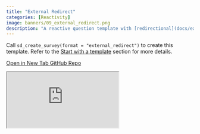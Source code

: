 ```yaml
---
title: "External Redirect"
categories: [Reactivity]
image: banners/09_external_redirect.png
description: "A reactive question template with [redirectional](docs/external-redirect.html#reactive-redirect) links, accepting URL parameters."
---
```


Call `sd_create_survey(format = "external_redirect")` to create this template. Refer to the [Start with a template](/docs/getting-started.html#start-with-a-template) section for more details.

<div class="button-container">
  <a href="https://surveydown.shinyapps.io/external_redirect/" class="template-button" target="_blank">
    <i class="fas fa-external-link-alt"></i> Open in New Tab
  </a>
  <a href="https://github.com/surveydown-dev/templates" class="template-button" target="_blank">
    <i class="fab fa-github"></i> GitHub Repo
  </a>
</div>

<div class="template-iframe-container">
<iframe src="https://surveydown.shinyapps.io/external_redirect/" class="template-iframe"></iframe>
</div>